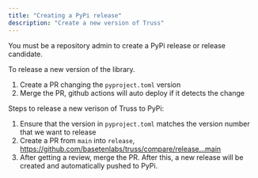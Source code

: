 ```yaml
---
title: "Creating a PyPi release"
description: "Create a new version of Truss"
---
```


<Note>
You must be a repository admin to create a PyPi release or release candidate.
</Note>

To release a new version of the library.

1. Create a PR changing the `pyproject.toml` version
2. Merge the PR, github actions will auto deploy if it detects the change

Steps to release a new verison of Truss to PyPi:

1. Ensure that the version in `pyproject.toml` matches the version number that we want to release
2. Create a PR from `main` into `release`, https://github.com/basetenlabs/truss/compare/release...main
3. After getting a review, merge the PR. After this, a new release will be created and automatically pushed to PyPi.
